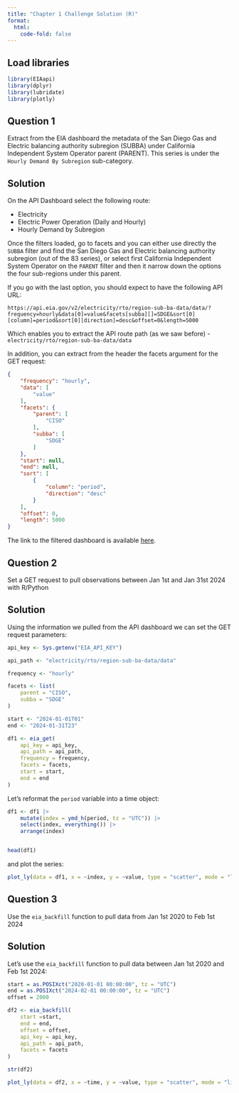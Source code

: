 ```yaml
---
title: "Chapter 1 Challenge Solution (R)"
format:
  html:
    code-fold: false
---
```


## Load libraries

```r
library(EIAapi)
library(dplyr)
library(lubridate)
library(plotly)
```

## Question 1

Extract from the EIA dashboard the metadata of the San Diego Gas and Electric balancing authority subregion (SUBBA) under California Independent System Operator parent (PARENT). This series is under the `Hourly Demand By Subregion` sub-category.

## Solution

On the API Dashboard select the following route:

-   Electricity
-   Electric Power Operation (Daily and Hourly)
-   Hourly Demand by Subregion

Once the filters loaded, go to facets and you can either use directly the `SUBBA` filter and find the San Diego Gas and Electric balancing authority subregion (out of the 83 series), or select first California Independent System Operator on the `PARENT` filter and then it narrow down the options the four sub-regions under this parent.

If you go with the last option, you should expect to have the following API URL:

```         
https://api.eia.gov/v2/electricity/rto/region-sub-ba-data/data/?frequency=hourly&data[0]=value&facets[subba][]=SDGE&sort[0][column]=period&sort[0][direction]=desc&offset=0&length=5000
```

Which enables you to extract the API route path (as we saw before) - `electricity/rto/region-sub-ba-data/data`

In addition, you can extract from the header the facets argument for the GET request:

``` json
{
    "frequency": "hourly",
    "data": [
        "value"
    ],
    "facets": {
        "parent": [
            "CISO"
        ],
        "subba": [
            "SDGE"
        ]
    },
    "start": null,
    "end": null,
    "sort": [
        {
            "column": "period",
            "direction": "desc"
        }
    ],
    "offset": 0,
    "length": 5000
}
```

The link to the filtered dashboard is available [here](https://www.eia.gov/opendata/browser/electricity/rto/region-sub-ba-data?frequency=hourly&data=value;&facets=subba;&subba=SDGE;&sortColumn=period;&sortDirection=desc;).

## Question 2

Set a GET request to pull observations between Jan 1st and Jan 31st 2024 with R/Python

## Solution

Using the information we pulled from the API dashboard we can set the GET request parameters:

```r
api_key <- Sys.getenv("EIA_API_KEY")

api_path <- "electricity/rto/region-sub-ba-data/data"

frequency <- "hourly"

facets <- list(
    parent = "CISO",
    subba = "SDGE"
)

start <- "2024-01-01T01"
end <- "2024-01-31T23"
```

```r
df1 <- eia_get(
    api_key = api_key,
    api_path = api_path,
    frequency = frequency,
    facets = facets,
    start = start,
    end = end
)
```

Let's reformat the `period` variable into a time object:

```r
df1 <- df1 |>
    mutate(index = ymd_h(period, tz = "UTC")) |>
    select(index, everything()) |>
    arrange(index)


head(df1)
```

and plot the series:

```r
plot_ly(data = df1, x = ~index, y = ~value, type = "scatter", mode = "lines")
```

## Question 3

Use the `eia_backfill` function to pull data from Jan 1st 2020 to Feb 1st 2024

## Solution

Let's use the `eia_backfill` function to pull data between Jan 1st 2020 and Feb 1st 2024:

```r
start = as.POSIXct("2020-01-01 00:00:00", tz = "UTC")
end = as.POSIXct("2024-02-01 00:00:00", tz = "UTC")
offset = 2000

df2 <- eia_backfill(
    start =start,
    end = end,
    offset = offset,
    api_key = api_key,
    api_path = api_path,
    facets = facets
)

```

```r
str(df2)
```

```r
plot_ly(data = df2, x = ~time, y = ~value, type = "scatter", mode = "lines")
```

